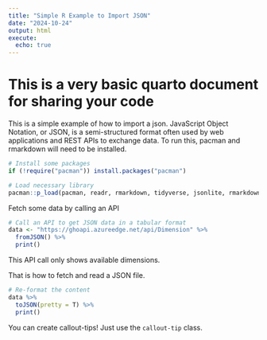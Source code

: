 ```yaml
---
title: "Simple R Example to Import JSON"
date: "2024-10-24"
output: html
execute:
  echo: true
---
```


# This is a very basic quarto document for sharing your code

This is a simple example of how to import a json.
JavaScript Object Notation, or JSON, is a semi-structured format often used by web applications and REST APIs to exchange data.
To run this, pacman and rmarkdown will need to be installed.

```r

# Install some packages
if (!require("pacman")) install.packages("pacman")

# Load necessary library
pacman::p_load(pacman, readr, rmarkdown, tidyverse, jsonlite, rmarkdown)
```

Fetch some data by calling an API

```r

# Call an API to get JSON data in a tabular format
data <- "https://ghoapi.azureedge.net/api/Dimension" %>%
  fromJSON() %>%
  print()

```

::: {.callout-note}
This API call only shows available dimensions. 
:::

That is how to fetch and read a JSON file.

```r
# Re-format the content
data %>% 
  toJSON(pretty = T) %>%
  print()

```

::: {.callout-tip}
You can create callout-tips! Just use the `callout-tip` class.
:::


